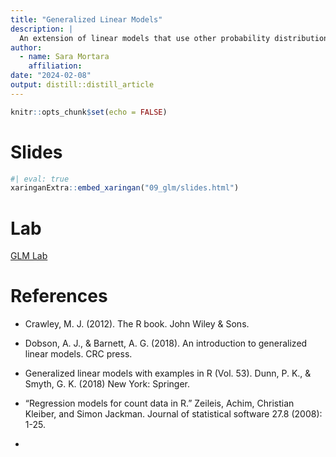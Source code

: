 ```yaml
---
title: "Generalized Linear Models"
description: |
  An extension of linear models that use other probability distributions. 
author:
  - name: Sara Mortara 
    affiliation: 
date: "2024-02-08"
output: distill::distill_article
---
```



```r
knitr::opts_chunk$set(echo = FALSE)
```


# Slides

```r
#| eval: true
xaringanExtra::embed_xaringan("09_glm/slides.html")
```

# Lab

[GLM Lab](09_glm/lab.html)


# References

+ Crawley, M. J. (2012). The R book. John Wiley & Sons.

+ Dobson, A. J., & Barnett, A. G. (2018). An introduction to generalized linear models. CRC press.

+ Generalized linear models with examples in R (Vol. 53). 
  Dunn, P. K., & Smyth, G. K. (2018) New York: Springer.

+ "Regression models for count data in R." Zeileis, Achim, Christian Kleiber, 
  and Simon Jackman. Journal of statistical software 27.8 (2008): 1-25.
  
+ 

